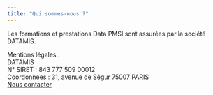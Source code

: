 ```yaml
---
title: "Qui sommes-nous ?"
---
```


Les formations et prestations Data PMSI sont assurées par la société DATAMIS.  

Mentions légales :  
DATAMIS  
N° SIRET : 843 777 509 00012  
Coordonnées : 31, avenue de Ségur 75007 PARIS  
[Nous contacter](https://www.lespmsi.com/contact-pmsisoft){target="_blank"}
